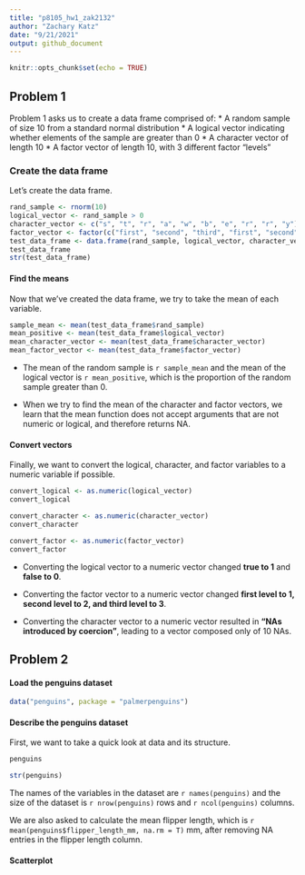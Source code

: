 ```yaml
---
title: "p8105_hw1_zak2132"
author: "Zachary Katz"
date: "9/21/2021"
output: github_document
---
```


```r
knitr::opts_chunk$set(echo = TRUE)
```

## Problem 1

Problem 1 asks us to create a data frame comprised of:
* A random sample of size 10 from a standard normal distribution
* A logical vector indicating whether elements of the sample are greater than 0
* A character vector of length 10
* A factor vector of length 10, with 3 different factor "levels"

### Create the data frame

Let's create the data frame.

```r
rand_sample <- rnorm(10)
logical_vector <- rand_sample > 0
character_vector <- c("s", "t", "r", "a", "w", "b", "e", "r", "r", "y")
factor_vector <- factor(c("first", "second", "third", "first", "second", "third", "first", "second", "third", "first"))
test_data_frame <- data.frame(rand_sample, logical_vector, character_vector, factor_vector)
test_data_frame
str(test_data_frame)
```

#### Find the means

Now that we've created the data frame, we try to take the mean of each variable.

```r
sample_mean <- mean(test_data_frame$rand_sample)
mean_positive <- mean(test_data_frame$logical_vector)
mean_character_vector <- mean(test_data_frame$character_vector)
mean_factor_vector <- mean(test_data_frame$factor_vector)
```

* The mean of the random sample is `r sample_mean` and the mean of the logical vector is `r mean_positive`, which is the proportion of the random sample greater than 0.

* When we try to find the mean of the character and factor vectors, we learn that the mean function does not accept arguments that are not numeric or logical, and therefore returns NA.

#### Convert vectors

Finally, we want to convert the logical, character, and factor variables to a numeric variable if possible.

```r
convert_logical <- as.numeric(logical_vector)
convert_logical

convert_character <- as.numeric(character_vector)
convert_character

convert_factor <- as.numeric(factor_vector)
convert_factor
```
* Converting the logical vector to a numeric vector changed **true to 1** and **false to 0**. 

* Converting the factor vector to a numeric vector changed **first level to 1, second level to 2, and third level to 3**.

* Converting the character vector to a numeric vector resulted in **"NAs introduced by coercion"**, leading to a vector composed only of 10 NAs.

## Problem 2

#### Load the penguins dataset

```r
data("penguins", package = "palmerpenguins")
```

#### Describe the penguins dataset

First, we want to take a quick look at data and its structure.
```r
penguins

str(penguins)
```

The names of the variables in the dataset are `r names(penguins)` and the size of the dataset is `r nrow(penguins)` rows and `r ncol(penguins)` columns.

We are also asked to calculate the mean flipper length, which is `r mean(penguins$flipper_length_mm, na.rm = T)` mm, after removing NA entries in the flipper length column.

#### Scatterplot